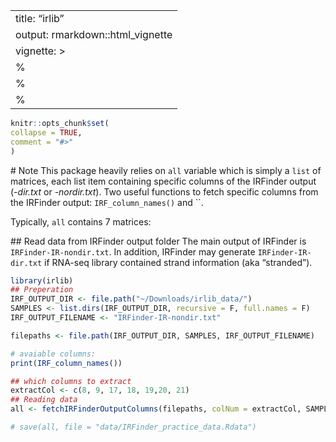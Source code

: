 ---
title: "irlib"
output: rmarkdown::html_vignette
vignette: >
%\VignetteIndexEntry{irlib}
  %\VignetteEngine{knitr::rmarkdown}
  %\VignetteEncoding{UTF-8}
  ---
  
  ```r
  knitr::opts_chunk$set(
  collapse = TRUE,
  comment = "#>"
  )
  ```
  
  # Note
  This package heavily relies on `all` variable which is simply a `list` of matrices, each list item containing specific columns of the IRFinder output (*-dir.txt* or *-nordir.txt*). Two useful functions to fetch specific columns from the IRFinder output: `IRF_column_names()` and ``.
  
  Typically, `all` contains 7 matrices: 
  
  ## Read data from IRFinder output folder
  The main output of IRFinder is `IRFinder-IR-nondir.txt`. In addition, IRFinder may generate `IRFinder-IR-dir.txt` if RNA-seq library contained strand information (aka "stranded").
  
  
```r
library(irlib)
## Preperation
IRF_OUTPUT_DIR <- file.path("~/Downloads/irlib_data/") 
SAMPLES <- list.dirs(IRF_OUTPUT_DIR, recursive = F, full.names = F)
IRF_OUTPUT_FILENAME <- "IRFinder-IR-nondir.txt"

filepaths <- file.path(IRF_OUTPUT_DIR, SAMPLES, IRF_OUTPUT_FILENAME)
```

```r
# avaiable columns:
print(IRF_column_names())

## which columns to extract
extractCol <- c(8, 9, 17, 18, 19,20, 21)
## Reading data
all <- fetchIRFinderOutputColumns(filepaths, colNum = extractCol, SAMPLES)

# save(all, file = "data/IRFinder_practice_data.Rdata")
```

